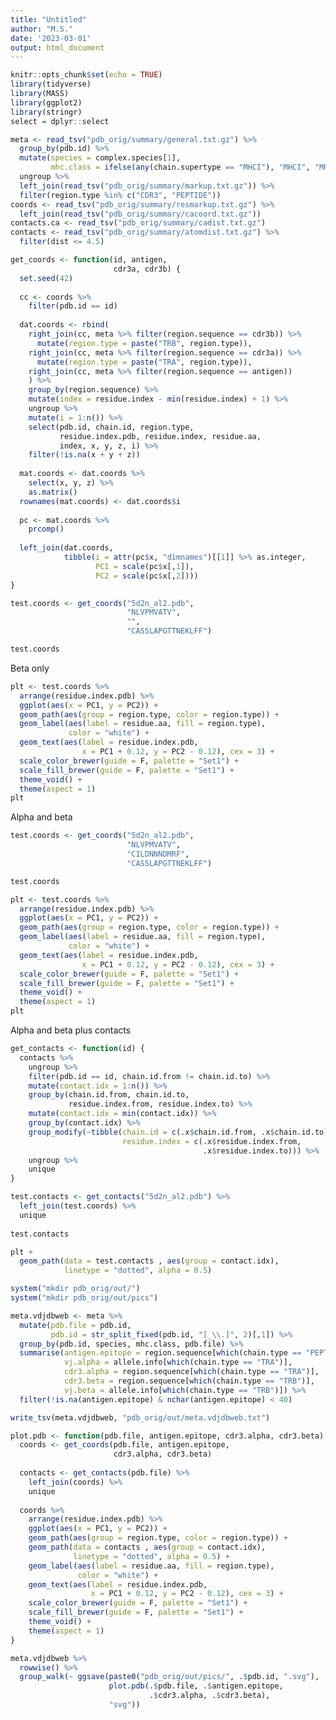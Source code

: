 ```yaml
---
title: "Untitled"
author: "M.S."
date: '2023-03-01'
output: html_document
---
```


```r
knitr::opts_chunk$set(echo = TRUE)
library(tidyverse)
library(MASS)
library(ggplot2)
library(stringr)
select = dplyr::select
```

```r
meta <- read_tsv("pdb_orig/summary/general.txt.gz") %>%
  group_by(pdb.id) %>%
  mutate(species = complex.species[1], 
         mhc.class = ifelse(any(chain.supertype == "MHCI"), "MHCI", "MHCII")) %>%
  ungroup %>%
  left_join(read_tsv("pdb_orig/summary/markup.txt.gz")) %>%
  filter(region.type %in% c("CDR3", "PEPTIDE"))
coords <- read_tsv("pdb_orig/summary/resmarkup.txt.gz") %>%
  left_join(read_tsv("pdb_orig/summary/cacoord.txt.gz"))
contacts.ca <- read_tsv("pdb_orig/summary/cadist.txt.gz")
contacts <- read_tsv("pdb_orig/summary/atomdist.txt.gz") %>%
  filter(dist <= 4.5)
```

```r
get_coords <- function(id, antigen,
                       cdr3a, cdr3b) {
  set.seed(42)
  
  cc <- coords %>%
    filter(pdb.id == id)
  
  dat.coords <- rbind(
    right_join(cc, meta %>% filter(region.sequence == cdr3b)) %>%
      mutate(region.type = paste("TRB", region.type)),
    right_join(cc, meta %>% filter(region.sequence == cdr3a)) %>%
      mutate(region.type = paste("TRA", region.type)),
    right_join(cc, meta %>% filter(region.sequence == antigen))
    ) %>%
    group_by(region.sequence) %>%
    mutate(index = residue.index - min(residue.index) + 1) %>%
    ungroup %>%
    mutate(i = 1:n()) %>%
    select(pdb.id, chain.id, region.type, 
           residue.index.pdb, residue.index, residue.aa, 
           index, x, y, z, i) %>%
    filter(!is.na(x + y + z))
  
  mat.coords <- dat.coords %>%
    select(x, y, z) %>%
    as.matrix()
  rownames(mat.coords) <- dat.coords$i
  
  pc <- mat.coords %>%
    prcomp()
  
  left_join(dat.coords,
            tibble(i = attr(pc$x, "dimnames")[[1]] %>% as.integer,
                   PC1 = scale(pc$x[,1]), 
                   PC2 = scale(pc$x[,2])))
}

test.coords <- get_coords("5d2n_al2.pdb",
                          "NLVPMVATV",
                          "",
                          "CASSLAPGTTNEKLFF")

test.coords
```

Beta only

```r
plt <- test.coords %>%
  arrange(residue.index.pdb) %>%
  ggplot(aes(x = PC1, y = PC2)) +
  geom_path(aes(group = region.type, color = region.type)) +
  geom_label(aes(label = residue.aa, fill = region.type),
             color = "white") +
  geom_text(aes(label = residue.index.pdb,
                x = PC1 + 0.12, y = PC2 - 0.12), cex = 3) +
  scale_color_brewer(guide = F, palette = "Set1") +
  scale_fill_brewer(guide = F, palette = "Set1") +
  theme_void() +
  theme(aspect = 1)
plt
```

Alpha and beta

```r
test.coords <- get_coords("5d2n_al2.pdb",
                          "NLVPMVATV",
                          "CILDNNNDMRF",
                          "CASSLAPGTTNEKLFF")

test.coords

plt <- test.coords %>%
  arrange(residue.index.pdb) %>%
  ggplot(aes(x = PC1, y = PC2)) +
  geom_path(aes(group = region.type, color = region.type)) +
  geom_label(aes(label = residue.aa, fill = region.type),
             color = "white") +
  geom_text(aes(label = residue.index.pdb,
                x = PC1 + 0.12, y = PC2 - 0.12), cex = 3) +
  scale_color_brewer(guide = F, palette = "Set1") +
  scale_fill_brewer(guide = F, palette = "Set1") +
  theme_void() +
  theme(aspect = 1)
plt
```

Alpha and beta plus contacts

```r
get_contacts <- function(id) {
  contacts %>%
    ungroup %>%
    filter(pdb.id == id, chain.id.from != chain.id.to) %>%
    mutate(contact.idx = 1:n()) %>%
    group_by(chain.id.from, chain.id.to,
             residue.index.from, residue.index.to) %>%
    mutate(contact.idx = min(contact.idx)) %>%
    group_by(contact.idx) %>%
    group_modify(~tibble(chain.id = c(.x$chain.id.from, .x$chain.id.to),
                         residue.index = c(.x$residue.index.from, 
                                           .x$residue.index.to))) %>%
    ungroup %>%
    unique
}

test.contacts <- get_contacts("5d2n_al2.pdb") %>% 
  left_join(test.coords) %>%
  unique
  
test.contacts

plt +
  geom_path(data = test.contacts , aes(group = contact.idx),
            linetype = "dotted", alpha = 0.5)
```

```r
system("mkdir pdb_orig/out/")
system("mkdir pdb_orig/out/pics")
```

```r
meta.vdjdbweb <- meta %>%
  mutate(pdb.file = pdb.id,
         pdb.id = str_split_fixed(pdb.id, "[_\\.]", 2)[,1]) %>%
  group_by(pdb.id, species, mhc.class, pdb.file) %>%
  summarise(antigen.epitope = region.sequence[which(chain.type == "PEPTIDE")],
            vj.alpha = allele.info[which(chain.type == "TRA")],
            cdr3.alpha = region.sequence[which(chain.type == "TRA")],
            cdr3.beta = region.sequence[which(chain.type == "TRB")],
            vj.beta = allele.info[which(chain.type == "TRB")]) %>%
  filter(!is.na(antigen.epitope) & nchar(antigen.epitope) < 40)

write_tsv(meta.vdjdbweb, "pdb_orig/out/meta.vdjdbweb.txt")
```

```r
plot.pdb <- function(pdb.file, antigen.epitope, cdr3.alpha, cdr3.beta) {
  coords <- get_coords(pdb.file, antigen.epitope, 
                       cdr3.alpha, cdr3.beta) 
  
  contacts <- get_contacts(pdb.file) %>% 
    left_join(coords) %>%
    unique
  
  coords %>%
    arrange(residue.index.pdb) %>%
    ggplot(aes(x = PC1, y = PC2)) +
    geom_path(aes(group = region.type, color = region.type)) +
    geom_path(data = contacts , aes(group = contact.idx),
              linetype = "dotted", alpha = 0.5) +
    geom_label(aes(label = residue.aa, fill = region.type),
               color = "white") +
    geom_text(aes(label = residue.index.pdb,
                  x = PC1 + 0.12, y = PC2 - 0.12), cex = 3) +
    scale_color_brewer(guide = F, palette = "Set1") +
    scale_fill_brewer(guide = F, palette = "Set1") +
    theme_void() +
    theme(aspect = 1)
}

meta.vdjdbweb %>%
  rowwise() %>%
  group_walk(~ ggsave(paste0("pdb_orig/out/pics/", .$pdb.id, ".svg"),
                      plot.pdb(.$pdb.file, .$antigen.epitope,
                               .$cdr3.alpha, .$cdr3.beta), 
                      "svg"))
```

```r
```